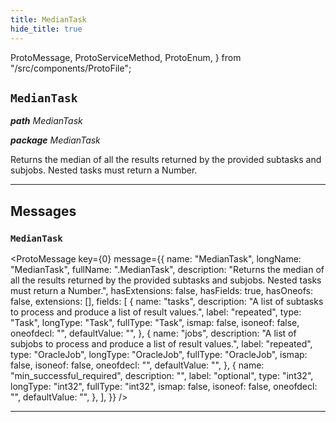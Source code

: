 ```yaml
---
title: MedianTask
hide_title: true
---
```


  ProtoMessage,
  ProtoServiceMethod,
  ProtoEnum,
} from "/src/components/ProtoFile";

## `MedianTask`

_**path** MedianTask_

_**package** MedianTask_

Returns the median of all the results returned by the provided subtasks and
subjobs. Nested tasks must return a Number.

---

## Messages

### `MedianTask`

<ProtoMessage
  key={0}
  message={{
    name: "MedianTask",
    longName: "MedianTask",
    fullName: ".MedianTask",
    description:
      "Returns the median of all the results returned by the provided subtasks and subjobs. Nested tasks must return a Number.",
    hasExtensions: false,
    hasFields: true,
    hasOneofs: false,
    extensions: [],
    fields: [
      {
        name: "tasks",
        description:
          "A list of subtasks to process and produce a list of result values.",
        label: "repeated",
        type: "Task",
        longType: "Task",
        fullType: "Task",
        ismap: false,
        isoneof: false,
        oneofdecl: "",
        defaultValue: "",
      },
      {
        name: "jobs",
        description:
          "A list of subjobs to process and produce a list of result values.",
        label: "repeated",
        type: "OracleJob",
        longType: "OracleJob",
        fullType: "OracleJob",
        ismap: false,
        isoneof: false,
        oneofdecl: "",
        defaultValue: "",
      },
      {
        name: "min_successful_required",
        description: "",
        label: "optional",
        type: "int32",
        longType: "int32",
        fullType: "int32",
        ismap: false,
        isoneof: false,
        oneofdecl: "",
        defaultValue: "",
      },
    ],
  }}
/>

---
